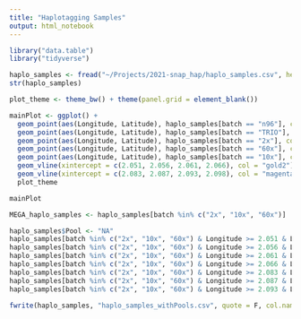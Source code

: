 ```yaml
---
title: "Haplotagging Samples"
output: html_notebook
---
```


```r
library("data.table")
library("tidyverse")
```

```r
haplo_samples <- fread("~/Projects/2021-snap_hap/haplo_samples.csv", header = T)
str(haplo_samples)
```

```r
plot_theme <- theme_bw() + theme(panel.grid = element_blank())

mainPlot <- ggplot() + 
  geom_point(aes(Longitude, Latitude), haplo_samples[batch == "n96"], col = "green", pch = 5, cex = 1) +
  geom_point(aes(Longitude, Latitude), haplo_samples[batch == "TRIO"], col = "darkgreen", pch = 5, cex = 1) +
  geom_point(aes(Longitude, Latitude), haplo_samples[batch == "2x"], col = "grey", pch = 1, cex = 2) +
  geom_point(aes(Longitude, Latitude), haplo_samples[batch == "60x"], col = "red", pch = 19, cex = 2) +
  geom_point(aes(Longitude, Latitude), haplo_samples[batch == "10x"], col = "blue", pch = 2, cex = 2) +
  geom_vline(xintercept = c(2.051, 2.056, 2.061, 2.066), col = "gold2") +
  geom_vline(xintercept = c(2.083, 2.087, 2.093, 2.098), col = "magenta") +
  plot_theme

mainPlot
```
```r
MEGA_haplo_samples <- haplo_samples[batch %in% c("2x", "10x", "60x")]

haplo_samples$Pool <- "NA"
haplo_samples[batch %in% c("2x", "10x", "60x") & Longitude >= 2.051 & Longitude < 2.056]$Pool <- "YF3"
haplo_samples[batch %in% c("2x", "10x", "60x") & Longitude >= 2.056 & Longitude < 2.061]$Pool <- "YF2"
haplo_samples[batch %in% c("2x", "10x", "60x") & Longitude >= 2.061 & Longitude < 2.066]$Pool <- "YF1"
haplo_samples[batch %in% c("2x", "10x", "60x") & Longitude >= 2.066 & Longitude < 2.083]$Pool <- "core"
haplo_samples[batch %in% c("2x", "10x", "60x") & Longitude >= 2.083 & Longitude < 2.087]$Pool <- "MF1"
haplo_samples[batch %in% c("2x", "10x", "60x") & Longitude >= 2.087 & Longitude < 2.093]$Pool <- "MF2"
haplo_samples[batch %in% c("2x", "10x", "60x") & Longitude >= 2.093 & Longitude < 2.098]$Pool <- "MF3"
```


```r
fwrite(haplo_samples, "haplo_samples_withPools.csv", quote = F, col.names = T, sep = ",", row.names = F)
```

